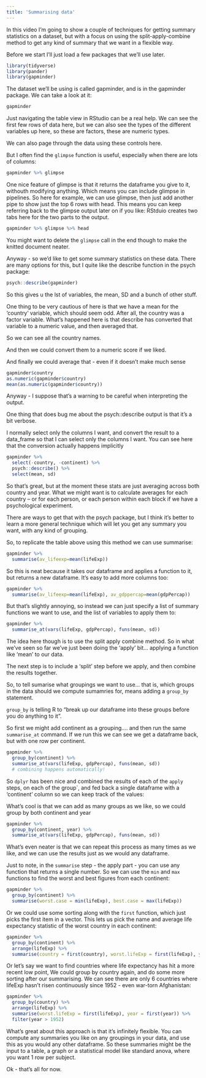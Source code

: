 ```yaml
---
title: 'Summarising data'
---
```



In this video I'm going to show a couple of techniques for getting summary statistics on a dataset, but with a focus on using the split-apply-combine method to get any kind of summary that we want in a flexible way.

Before we start I'll just load a few packages that we'll use later.


```r
library(tidyverse)
library(pander)
library(gapminder)
```


The dataset we'll be using is called gapminder, and is in the gapminder package. We can take a look at it:

```r
gapminder
```


Just navigating the table view in RStudio can be a real help. We can see the first few rows of data here, but we can also see the types of the different variables up here, so these are factors, these are numeric types. 

We can also page through the data using these controls here.

But I often find the `glimpse` function is useful, especially when there are lots of columns:

```r
gapminder %>% glimpse
```



One nice feature of glimpse is that it returns the dataframe you give to it, withouth modifying anything. Which means you can include glimpse in pipelines. So here for example, we can use glimpse, then just add another pipe to show just the top 6 rows with head. This means you can keep referring back to the glimpse output later on if you like: RStduio creates two tabs here for the two parts to the output.

```r
gapminder %>% glimpse %>% head
```

You might want to delete the `glimpse` call in the end though to make the knitted document neater.




Anyway - so we'd like to get some summary statistics on these data. There are many options for this, but I quite like the describe function in the psych package:

```r
psych::describe(gapminder)
```



So this gives u the lst of variables, the mean, SD and a bunch of other stuff. 

One thing to be very cautious of here is that we have a mean for the 'country' variable, which should seem odd. After all, the country was a factor variable. What's happened here is that describe has converted that variable to a numeric value, and then averaged that. 

So we can see all the country names.

And then we could convert them to a numeric score if we liked.

And finally we could average that - even if it doesn't make much sense

```r
gapminder$country
as.numeric(gapminder$country)
mean(as.numeric(gapminder$country))
```




Anyway - I suppose that's a warning to be careful when interpreting the output.



One thing that does bug me about the psych::describe output is that it's a bit verbose.

I normally select only the columns I want, and convert the result to a data_frame so that I can select only the columns I want. You can see here that the conversion actually happens implicitly

```r
gapminder %>% 
  select(-country, -continent) %>% 
  psych::describe() %>% 
  select(mean, sd)
```



So that's great, but at the moment these stats are just averaging across both country and year. What we might want is to calculate averages for each country  -- or for each person, or each person within each block if we 
have a psychological experiment.

There are ways to get that with the psych package, but I think it's better to learn a more general technique which will let you get any summary you want, with any kind of grouping.

So, to replicate the table above using this method we can use summarise:


```r
gapminder %>% 
  summarise(av_lifeexp=mean(lifeExp)) 
```

So this is neat because it takes our dataframe and applies a function to it, but returns a new dataframe. It's easy to add more columns too:

```r
gapminder %>% 
  summarise(av_lifeexp=mean(lifeExp), av_gdppercap=mean(gdpPercap)) 
```


But that's slightly annoying, so instead we can just specify a list of summary functions we want to use, and the list of variables to apply them to:


```r
gapminder %>% 
  summarise_at(vars(lifeExp, gdpPercap), funs(mean, sd)) 
```



The idea here though is to use the split apply combine method. So in what we've seen so far we've just been doing the 'apply' bit... applying a function like 'mean' to our data.

The next step is to include a 'split' step before we apply, and then combine the results together.

So, to tell sumarise what groupings we want to use... that is, which groups in the data should we compute sumamries for, means adding a `group_by` statement.

`group_by` is telling R to "break up our dataframe into these groups before you do anything to it".

So first we might add continent as a grouping.... and then run the same `summarise_at` command.
If we run this we can see we get a dataframe back, but with one row per continent.

```r
gapminder %>% 
  group_by(continent) %>% 
  summarise_at(vars(lifeExp, gdpPercap), funs(mean, sd)) 
  # combining happens automatically!
```


So `dplyr` has been nice and combined the results of each of the `apply` steps, on each of the group`, and fed back a single dataframe with a 'continent' column so we can keep track of the values:


What's cool is that we can add as many groups as we like, so we could group by both continent and year

```r
gapminder %>% 
  group_by(continent, year) %>% 
  summarise_at(vars(lifeExp, gdpPercap), funs(mean, sd)) 
```




What's even neater is that we can repeat this process as many times as we like, and we can use the results just as we would any dataframe.


Just to note, in the  `summarise` step - the apply part - you can use any function that returns a single number.  So we can use the `min` and `max` functions to find the worst and best figures from each continent:

```r
gapminder %>% 
  group_by(continent) %>% 
  summarise(worst.case = min(lifeExp), best.case = max(lifeExp))
```



Or we could use some sorting along with  the `first` function, which just picks the first item in a vector. This lets us pick the name and average life expectancy statistic of the worst country in each continent:


```r
gapminder %>% 
  group_by(continent) %>% 
  arrange(lifeExp) %>% 
  summarise(country = first(country), worst.lifeExp = first(lifeExp), year = first(year))
```

Or let's say we want to find countries where life expectancy has hit a more recent low point, We could group by country again, and do some more sorting after our summarising. We can see there are only 6 countries where lifeExp hasn't risen continuously since 1952 - even war-torn Afghanistan:

```r
gapminder %>% 
  group_by(country) %>% 
  arrange(lifeExp) %>% 
  summarise(worst.lifeExp = first(lifeExp), year = first(year)) %>% 
  filter(year > 1952) 
```




What's great about this approach is that it's infinitely flexible. You can compute any summaries you like on any groupings in your data, and use this as you would any other dataframe. So these summaries might be the input to a table, a graph or a statistical model like standard anova, where you want 1 row per subject.

Ok - that's all for now.






